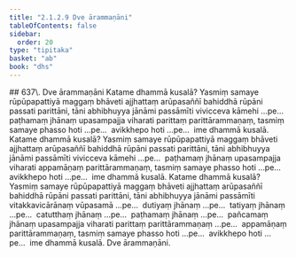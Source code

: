 ```yaml
---
title: "2.1.2.9 Dve ārammaṇāni"
tableOfContents: false
sidebar:
  order: 20
type: "tipitaka"
basket: "ab"
book: "dhs"
---
```



<DynamicBreadcrumb />

<Paragraph type="center" book="dhs">
## 637\. Dve ārammaṇāni
</Paragraph>

<Division number="211" book="dhs" bookNo="29" page="57">

<Paragraph number="638" book="dhs">
Katame dhammā kusalā? Yasmiṃ samaye rūpūpapattiyā maggaṃ bhāveti ajjhattaṃ arūpasaññī bahiddhā rūpāni passati parittāni, tāni abhibhuyya jānāmi passāmīti vivicceva kāmehi …pe…  paṭhamaṃ jhānaṃ upasampajja viharati parittaṃ parittārammaṇaṃ, tasmiṃ samaye phasso hoti …pe…  avikkhepo hoti …pe…  ime dhammā kusalā.
</Paragraph>

</Division>
<Division number="212" book="dhs" bookNo="29" page="57">

<Paragraph number="639" book="dhs">
Katame dhammā kusalā? Yasmiṃ samaye rūpūpapattiyā maggaṃ bhāveti ajjhattaṃ arūpasaññī bahiddhā rūpāni passati parittāni, tāni abhibhuyya jānāmi passāmīti vivicceva kāmehi …pe…  paṭhamaṃ jhānaṃ upasampajja viharati appamāṇaṃ parittārammaṇaṃ, tasmiṃ samaye phasso hoti …pe…  avikkhepo hoti …pe…  ime dhammā kusalā.
</Paragraph>

</Division>
<Division number="213" book="dhs" bookNo="29" page="57">

<Paragraph number="640" book="dhs">
Katame dhammā kusalā? Yasmiṃ samaye rūpūpapattiyā maggaṃ bhāveti ajjhattaṃ arūpasaññī bahiddhā rūpāni passati parittāni, tāni abhibhuyya jānāmi passāmīti vitakkavicārānaṃ vūpasamā …pe…  dutiyaṃ jhānaṃ …pe…  tatiyaṃ jhānaṃ …pe…  catutthaṃ jhānaṃ …pe…  paṭhamaṃ jhānaṃ …pe…  pañcamaṃ jhānaṃ upasampajja viharati parittaṃ parittārammaṇaṃ …pe…  appamāṇaṃ parittārammaṇaṃ, tasmiṃ samaye phasso hoti …pe…  avikkhepo hoti …pe…  ime dhammā kusalā.

</Paragraph>
</Division>

<Paragraph number="641" type="center" book="dhs">
Dve ārammaṇāni.
</Paragraph>